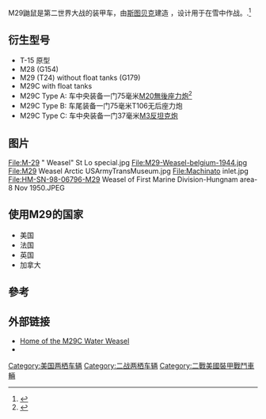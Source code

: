 {{多個問題|
{{expert|time=2017-04-03T04:50:46+00:00}}
{{expand language}}
{{Expand|time=2017-04-01}}
}}
{{Infobox Weapon
|image =  File:M29 Weasel 3.jpg
|image_size = 300px
|origin = 美国
|type = 装甲车
|is_vehicle = yes
|length = {{convert|10|ft|6|in|m|abbr=on}}
|width = {{convert|5|ft|m|abbr=on}}
|height = {{convert|4|ft|3|in|m|abbr=on}}
|weight = {{convert|3800|lb|kg|abbr=on}}
|suspension = 履带
|speed = {{convert|36|mph|km/h|abbr=on}}
|vehicle_range = {{convert|165|mi|abbr=on}}
|primary_armament = 
|secondary_armament = 
|armour = 
|engine = [[斯图贝克|斯图贝克]]6-缸 6-170冠军 型
|engine_power = {{convert|70|hp|kW|abbr=on}}
|pw_ratio = 
|crew = 4
}}

M29鼬鼠是第二世界大战的装甲车，由[[斯图贝克|斯图贝克]]建造 ，设计用于在雪中作战。.<ref>{{cite web |url=http://realmilitaryflix.com/public/441.cfm |title=OSS Briefing Film – The Weasel |work=Real Military Flix |accessdate=2009-02-09 |deadurl=yes |archiveurl=https://web.archive.org/web/20090209204928/http://realmilitaryflix.com/public/441.cfm |archivedate=2009-02-09 |language=en }}</ref>

==衍生型号==
*T-15 原型
*M28 (G154)
*M29 (T24) without float tanks (G179)
*M29C with float tanks
*M29C Type A: 车中央装备一门75毫米[[M20無後座力炮|M20無後座力炮]]<ref>{{cite web|url=http://www.wwiivehicles.com/usa/name-designation/m-number-vehicles.asp|title=United States' M Number Designations – World War II Vehicles – World War II Vehicles, Tanks, and Airplanes|publisher=Wwiivehicles.com|language=en|accessdate=2010-06-29|archive-url=https://web.archive.org/web/20160303184713/http://www.wwiivehicles.com/usa/name-designation/m-number-vehicles.asp|archive-date=2016-03-03|dead-url=yes}}</ref>
*M29C Type B: 车尾装备一门75毫米T106无后座力炮
*M29C Type C: 车中央装备一门37毫米[[M3反坦克炮|M3反坦克炮]]

==图片==
<gallery>
File:M-29 " Weasel" St Lo special.jpg
File:M29-Weasel-belgium-1944.jpg 
File:M29 Weasel Arctic USArmyTransMuseum.jpg
File:Machinato inlet.jpg
File:HM-SN-98-06796-M29 Weasel of First Marine Division-Hungnam area-8 Nov 1950.JPEG
</gallery>

==使用M29的国家==
*美国
*法国
*英国
*加拿大

==參考==
{{reflist|}}

==外部链接==
*[https://web.archive.org/web/20080907024846/http://www.m29cweasel.com/ Home of the M29C Water Weasel]
*{{cite patent|country=US|number=2420133|status=patent|title=Track for track-laying vehicles| invent1=E. J. Hardig}}

{{二戰美國裝甲戰鬥車輛}}
[[Category:美国两栖车辆|Category:美国两栖车辆]]
[[Category:二战两栖车辆|Category:二战两栖车辆]]
[[Category:二戰美國裝甲戰鬥車輛|Category:二戰美國裝甲戰鬥車輛]]